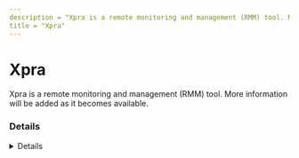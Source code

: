 ```yaml
---
description = "Xpra is a remote monitoring and management (RMM) tool. More information will be added as it becomes available."
title = "Xpra"
---
```




# Xpra

Xpra is a remote monitoring and management (RMM) tool. More information will be added as it becomes available.

### Details
<Details author={""}
         category={""}
         created={""}
         website={""}
         lastModified={""}
         privileges={""}
         free={ false }
         verification={ false }
/>

#### Installation Paths
<Card code={ ["C:\\Program Files (x86)\\Xpra\\*", "*\\Xpra\\*", "*\\Xpra-Launcher.exe", "*\\Xpra-x86_64_Setup.exe"] }/>

#### Supported OS
<Badges color="warning" badges={ ["Windows"] }/>




### Forensic Artifacts








### Detections
- Detects potential processes activity of Xpra RMM tool
  - [Sigma Rule](https://github.com/magicsword-io/LOLRMM/blob/main/detections/sigma/xpra_processes_sigma.yml)


